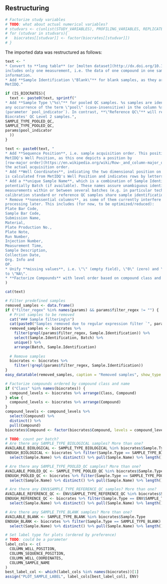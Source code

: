 ## Restructuring

<!-- Most of the restructuring is currently done already during the import of Biocrates data. -->

```r
# Factorize study variables
# TODO: what about actual numerical variables?
# studvars <- c(unlist(STUDY_VARIABLES), PROFILING_VARIABLES, REPLICATE_VARIABLES)
# for (studvar in studvars){
#   biocrates[[studvar]] <- factor(biocrates[[studvar]])
# }
```


The imported data was restructured as follows:

```r
text <- "
* Convert to **long table** (or [molten dataset](http://dx.doi.org/10.18637/jss.v059.i10)). Each row
includes only one measurement, i.e. the data of one compound in one sample and all corresponding
information.
* Add **Sample Identification \"Blank\"** for blank samples, as they are empty when exported from
MetIDQ."

if (IS_BIOCRATES){
  text <- paste0(text, sprintf("
* Add **Sample Type \"%s\"** for pooled QC samples. %s samples are identified by
any occurrence of the term \"pool\" (case-insensitive) in the column %s
(parameter `pool_indicator`). In contrast, **\"Reference QC\"** will refer to
Biocrates' QC Level 2 samples.",
SAMPLE_TYPE_POOLED_QC,
SAMPLE_TYPE_POOLED_QC,
params$pool_indicator
  ))
}

text <- paste0(text, "
* Add **Sequence Position**, i.e. sample acquisition order. This position is calculated from
MetIDQ's Well Position, as this one depicts a position by
[row-major order](https://en.wikipedia.org/wiki/Row-_and_column-major_order) which does not reflect
the actual acquisition order.
* Add **Well Coordinates**, indicating the two dimensional position on the well plate. This position
is calculated from MetIDQ's Well Position and indicates rows by letters and columns by numbers.
* Add a **unique Sample Name**, which is a combination of Sample Identifier, Sequence Position and
potentially Batch (if available). These names assure unambiguous identification and analysis of
measurements within or between several batches (e.g. in particular technical samples such as
calibration standard or reference QC samples share sample identifications).
* Remove **nonessential columns**, as some of them currently interfere with proper data merging or
processing later. This includes (for now, to be optimized/reduced):
Plate Bar Code,
Sample Bar Code,
Submission Name,
Material,
Plate Production No.,
Plate Note,
Run Number,
Injection Number,
Measurement Time,
Sample Description,
Collection Date,
Org. Info and
OP.
* Unify **missing values**, i.e. \"\" (empty field), \"0\" (zero) and \"NA\" (not available) are converted
to \"NA\".
* **Factorize Compounds** with level order based on compound class and compound name."
)

cat(text)
```

<!-- * **Factorize study variables** to make sure that e.g. integer enconding don't -->
<!-- get intepreted as numeric data. Variables factorized (if any): r studvars -->


```r
# Filter predefined samples
removed_samples <- data.frame()
if ("filter_regex" %in% names(params) && params$filter_regex != "") {
  # Print samples to be removed
  cat("### Sample filtering\n")
  cat(paste0("Samples removed due to regular expression filter `", params$filter_regex, "`:\n"))
  removed_samples <- biocrates %>%
    filter(grepl(params$filter_regex, Sample.Identification)) %>%
    select(Sample.Identification, Batch) %>%
    unique() %>%
    arrange(Batch, Sample.Identification)
  
  # Remove samples
  biocrates <- biocrates %>%
    filter(!grepl(params$filter_regex, Sample.Identification))
}
easy_datatable(removed_samples, caption = "Removed samples", show_type = "statistics")
```

```r
# Factorize compounds ordered by compound class and name
if ("Class" %in% names(biocrates)) {
  compound_levels <- biocrates %>% arrange(Class, Compound)
} else {
  compound_levels <- biocrates %>% arrange(Compound)
}
compound_levels <- compound_levels %>%
  select(Compound) %>%
  distinct() %>%
  pull(Compound)
biocrates$Compound <- factor(biocrates$Compound, levels = compound_levels)
```

```r
# TODO: count per batch?
# Are there any SAMPLE_TYPE_BIOLOGICAL samples? More than one?
AVAILABLE_BIOLOGICAL <- SAMPLE_TYPE_BIOLOGICAL %in% biocrates$Sample.Type
ENOUGH_BIOLOGICAL <- biocrates %>% filter(Sample.Type == SAMPLE_TYPE_BIOLOGICAL) %>%
  select(Sample.Name) %>% distinct() %>% pull(Sample.Name) %>% length() > 1
```

```r
# Are there any SAMPLE_TYPE_POOLED_QC samples? More than one?
AVAILABLE_POOLED_QC <- SAMPLE_TYPE_POOLED_QC %in% biocrates$Sample.Type
ENOUGH_POOLED_QC <- biocrates %>% filter(Sample.Type == SAMPLE_TYPE_POOLED_QC) %>%
  select(Sample.Name) %>% distinct() %>% pull(Sample.Name) %>% length() > 1
```

```r
# Are there any ENV$SAMPLE_TYPE_REFERENCE_QC samples? More than one?
AVAILABLE_REFERENCE_QC <- ENV$SAMPLE_TYPE_REFERENCE_QC %in% biocrates$Sample.Type
ENOUGH_REFERENCE_QC <- biocrates %>% filter(Sample.Type == ENV$SAMPLE_TYPE_REFERENCE_QC) %>%
  select(Sample.Name) %>% distinct() %>% pull(Sample.Name) %>% length() > 1
```

```r
# Are there any SAMPLE_TYPE_BLANK samples? More than one?
AVAILABLE_BLANK <- SAMPLE_TYPE_BLANK %in% biocrates$Sample.Type
ENOUGH_BLANK <- biocrates %>% filter(Sample.Type == SAMPLE_TYPE_BLANK) %>%
  select(Sample.Name) %>% distinct() %>% pull(Sample.Name) %>% length() > 1
```

```r
# Set label type for plots (ordered by preference)
# TODO: could be a parameter
label_cols <- c(
  COLUMN_WELL_POSITION,
  COLUMN_SEQUENCE_POSITION,
  COLUMN_WELL_COORDINATES,
  COLUMN_SAMPLE_NAME
)
best_label_col <- which(label_cols %in% names(biocrates))[1]
assign("PLOT_SAMPLE_LABEL", label_cols[best_label_col], ENV)
```

